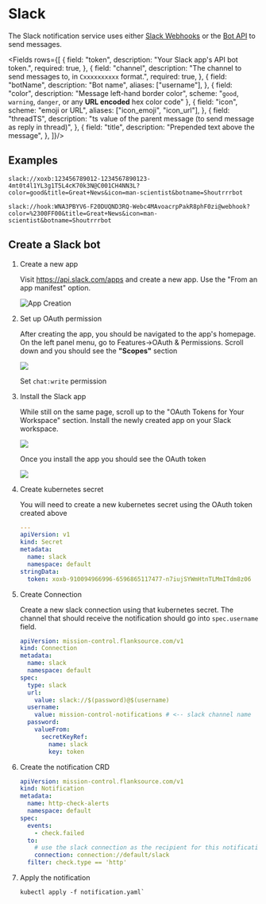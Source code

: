 # Slack


The Slack notification service uses either [Slack Webhooks](https://api.slack.com/messaging/webhooks) or the
[Bot API](https://api.slack.com/methods/chat.postMessage) to send messages.


<Fields rows={[
  {    field: "token",    description: "Your Slack app's API bot token.",    required: true,  },
{    field: "channel",    description: "The channel to send messages to, in `Cxxxxxxxxxx` format.",    required: true,  },
{    field: "botName",    description: "Bot name",    aliases: ["username"],
  },
  {
    field: "color",
    description: "Message left-hand border color",
    scheme: "`good`, `warning`, `danger`, or any **URL encoded** hex color code"
  },
  {
    field: "icon",
    scheme: "emoji or URL",
    aliases: ["icon_emoji", "icon_url"],
  },
  {
    field: "threadTS",
    description: "ts value of the parent message (to send message as reply in thread)",
  },
  {
    field: "title",
    description: "Prepended text above the message",
  },
]}/>




## Examples

```uri title="Bot API"
slack://xoxb:123456789012-1234567890123-4mt0t4l1YL3g1T5L4cK70k3N@C001CH4NN3L?color=good&title=Great+News&icon=man-scientist&botname=Shoutrrrbot
```

```uri title="Hook with color"
slack://hook:WNA3PBYV6-F20DUQND3RQ-Webc4MAvoacrpPakR8phF0zi@webhook?color=%2300FF00&title=Great+News&icon=man-scientist&botname=Shoutrrrbot
```


## Create a Slack bot

1. Create a new app

    Visit https://api.slack.com/apps and create a new app. Use the "From an app manifest" option.

    ![App Creation](/img/slack-app-creation.png)

2. Set up OAuth permission

    After creating the app, you should be navigated to the app's homepage. On the left panel menu, go to Features->OAuth & Permissions. Scroll down and you should see the **"Scopes"** section

    ![](/img/slack-app-oauth-scope.png)

    Set `chat:write` permission

3. Install the Slack app

    While still on the same page, scroll up to the "OAuth Tokens for Your Workspace" section. Install the newly created app on your Slack workspace.

    ![](/img/slack-app-install-to-workspace.png)

    Once you install the app you should see the OAuth token

    ![](/img/slack-bot-user-oauth-token.png)


4.  Create kubernetes secret

    You will need to create a new kubernetes secret using the OAuth token created above

    ```yaml title="slack-secret.yaml"
    ---
    apiVersion: v1
    kind: Secret
    metadata:
      name: slack
      namespace: default
    stringData:
      token: xoxb-910094966996-6596865117477-n7iujSYWmHtnTLMmITdm8z06
    ```
     <p/>
5. Create Connection

    Create a new slack connection using that kubernetes secret. The channel that should receive the notification should go into `spec.username` field.

    ```yaml title="slack-connection.yaml"
    apiVersion: mission-control.flanksource.com/v1
    kind: Connection
    metadata:
      name: slack
      namespace: default
    spec:
      type: slack
      url:
        value: slack://$(password)@$(username)
      username:
        value: mission-control-notifications # <-- slack channel name
      password:
        valueFrom:
          secretKeyRef:
            name: slack
            key: token
    ```
    <p/>
6. Create the notification CRD

    ```yaml title="notification.yaml"
    apiVersion: mission-control.flanksource.com/v1
    kind: Notification
    metadata:
      name: http-check-alerts
      namespace: default
    spec:
      events:
        - check.failed
      to:
        # use the slack connection as the recipient for this notification
        connection: connection://default/slack
      filter: check.type == 'http'
    ```
     <p/>
7. Apply the notification
    ```
    kubectl apply -f notification.yaml`
    ```

